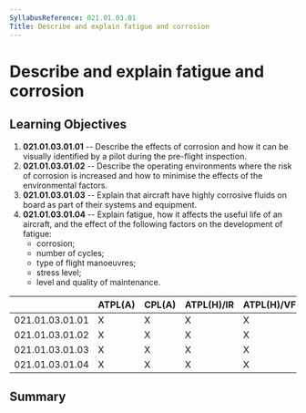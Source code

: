 ```yaml
---
SyllabusReference: 021.01.03.01
Title: Describe and explain fatigue and corrosion
---
```


# Describe and explain fatigue and corrosion

## Learning Objectives

1.  **021.01.03.01.01** -- Describe the effects of corrosion and how it can be
    visually identified by a pilot during the pre-flight inspection.
2.  **021.01.03.01.02** -- Describe the operating environments where the risk of
    corrosion is increased and how to minimise the effects of the environmental
    factors.
3.  **021.01.03.01.03** -- Explain that aircraft have highly corrosive fluids on
    board as part of their systems and equipment.
4.  **021.01.03.01.04** -- Explain fatigue, how it affects the useful life of an
    aircraft, and the effect of the following factors on the development of
    fatigue:
    - corrosion;
    - number of cycles;
    - type of flight manoeuvres;
    - stress level;
    - level and quality of maintenance.

|                 | ATPL(A) | CPL(A) | ATPL(H)/IR | ATPL(H)/VFR | CPL(H) | IR  | CBIR(A) |
| --------------- | ------- | ------ | ---------- | ----------- | ------ | --- | ------- |
| 021.01.03.01.01 | X       | X      | X          | X           | X      |     |         |
| 021.01.03.01.02 | X       | X      | X          | X           | X      |     |         |
| 021.01.03.01.03 | X       | X      | X          | X           | X      |     |         |
| 021.01.03.01.04 | X       | X      | X          | X           | X      |     |         |

## Summary
